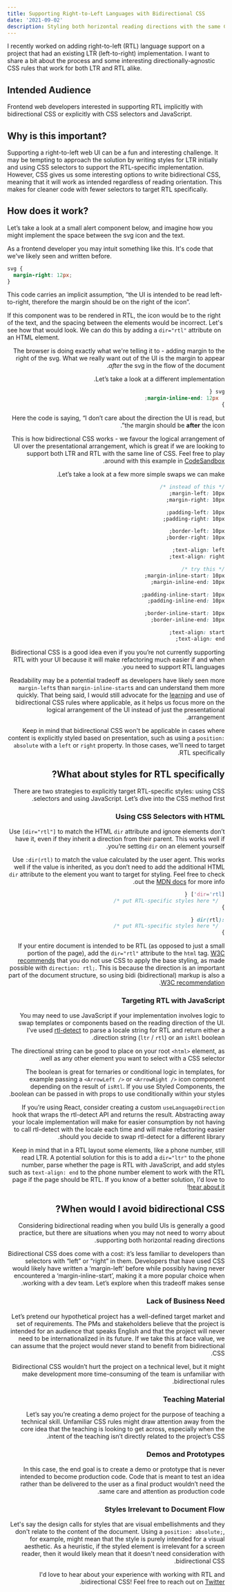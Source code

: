 ```yaml
---
title: Supporting Right-to-Left Languages with Bidirectional CSS
date: '2021-09-02'
description: Styling both horizontal reading directions with the same CSS
---
```



I recently worked on adding right-to-left (RTL) language support on a project that had an existing LTR (left-to-right) implementation. I want to share a bit about the process and some interesting directionally-agnostic CSS rules that work for both LTR and RTL alike.

## Intended Audience

Frontend web developers interested in supporting RTL implicitly with bidirectional CSS or explicitly with CSS selectors and JavaScript.

## Why is this important?

Supporting a right-to-left web UI can be a fun and interesting challenge. It may be tempting to approach the solution by writing styles for LTR initially and using CSS selectors to support the RTL-specific implementation. However, CSS gives us some interesting options to write bidirectional CSS, meaning that it will work as intended regardless of reading orientation. This makes for cleaner code with fewer selectors to target RTL specifically.

## How does it work?

Let’s take a look at a small alert component below, and imagine how you might implement the space between the svg icon and the text.

<Alert />

As a frontend developer you may intuit something like this. It's code that we've likely seen and written before.

```css
svg {
  margin-right: 12px;
}
```

This code carries an implicit assumption, “the UI is intended to be read left-to-right, therefore the margin should be on the right of the icon”.

If this component was to be rendered in RTL, the icon would be to the right of the text, and the spacing between the elements would be incorrect. Let's see how that would look. We can do this by adding a `dir="rtl"` attribute on an HTML element.

<Alert dir="rtl" />

The browser is doing exactly what we're telling it to - adding margin to the right of the svg. What we really want out of the UI is the margin to appear _after_ the svg in the flow of the document.

Let’s take a look at a different implementation.

```css
svg {
  margin-inline-end: 12px;
}
```

Here the code is saying, “I don’t care about the direction the UI is read, but the margin should be **after** the icon”.

This is how bidirectional CSS works - we favour the logical arrangement of UI over the presentational arrangement, which is great if we are looking to support both LTR and RTL with the same line of CSS. Feel free to play around with this example in [CodeSandbox](https://codesandbox.io/s/bidi-css-example-gq56u?file=/index.html).

Let’s take a look at a few more simple swaps we can make.

```css
/* instead of this */
margin-left: 10px;
margin-right: 10px;

padding-left: 10px;
padding-right: 10px;

border-left: 10px;
border-right: 10px;

text-align: left;
text-align: right;

/* try this */
margin-inline-start: 10px;
margin-inline-end: 10px;

padding-inline-start: 10px;
padding-inline-end: 10px;

border-inline-start: 10px;
border-inline-end: 10px;

text-align: start;
text-align: end;
```

Bidirectional CSS is a good idea even if you you’re not currently supporting RTL with your UI because it will make refactoring much easier if and when you need to support RTL languages.

Readability may be a potential tradeoff as developers have likely seen more `margin-left`s than `margin-inline-start`s and can understand them more quickly. That being said, I would still advocate for the [learning](https://developer.mozilla.org/en-US/docs/Web/CSS/CSS_Logical_Properties) and use of bidirectional CSS rules where applicable, as it helps us focus more on the logical arrangement of the UI instead of just the presentational arrangement.

Keep in mind that bidirectional CSS won't be applicable in cases where content is explicitly styled based on presentation, such as using a `position: absolute` with a `left` or `right` property. In those cases, we'll need to target RTL specifically.

## What about styles for RTL specifically?

There are two strategies to explicitly target RTL-specific styles: using CSS selectors and using JavaScript. Let’s dive into the CSS method first.

### Using CSS Selectors with HTML

Use `[dir="rtl"]` to match the HTML `dir` attribute and ignore elements don’t have it, even if they inherit a direction from their parent. This works well if you’re setting `dir` on an element yourself.

Use `:dir(rtl)` to match the value calculated by the user agent. This works well if the value is inherited, as you don’t need to add the additional HTML `dir` attribute to the element you want to target for styling. Feel free to check out the [MDN docs](https://developer.mozilla.org/en-US/docs/Web/CSS/:dir) for more info.

```css
[dir='rtl'] {
  /* put RTL-specific styles here */
}

:dir(rtl) {
  /* put RTL-specific styles here */
}
```

If your entire document is intended to be RTL (as opposed to just a small portion of the page), add the `dir="rtl"` attribute to the `html` tag. [W3C recommends](https://www.w3.org/International/questions/qa-html-dir) that you do not use CSS to apply the base styling, as made possible with `direction: rtl;`. This is because the direction is an important part of the document structure, so using bidi (bidirectional) markup is also a [W3C recommendation](https://www.w3.org/International/questions/qa-bidi-css-markup).

### Targeting RTL with JavaScript

You may need to use JavaScript if your implementation involves logic to swap templates or components based on the reading direction of the UI. I’ve used [rtl-detect](https://github.com/shadiabuhilal/rtl-detect) to parse a locale string for RTL and return either a direction string (`ltr` / `rtl`) or an `isRtl` boolean.

The directional string can be good to place on your root `<html>` element, as well as any other element you want to select with a CSS selector.

The boolean is great for ternaries or conditional logic in templates, for example passing a `<ArrowLeft />` or `<ArrowRight />` icon component depending on the result of `isRtl`. If you use Styled Components, the boolean can be passed in with props to use conditionally within your styles.

If you’re using React, consider creating a custom `useLanguageDirection` hook that wraps the rtl-detect API and returns the result. Abstracting away your locale implementation will make for easier consumption by not having to call rtl-detect with the locale each time and will make refactoring easier should you decide to swap rtl-detect for a different library.

Keep in mind that in a RTL layout some elements, like a phone number, still read LTR. A potential solution for this is to add a `dir="ltr"` to the phone number, parse whether the page is RTL with JavaScript, and add styles such as `text-align: end` to the phone number element to work with the RTL page if the page should be RTL. If you know of a better solution, I'd love to [hear about it](https://twitter.com/andreidobrinski)!

## When would I avoid bidirectional CSS?

Considering bidirectional reading when you build UIs is generally a good practice, but there are situations when you may not need to worry about supporting both horizontal reading directions.

Bidirectional CSS does come with a cost: it’s less familiar to developers than selectors with “left” or “right” in them. Developers that have used CSS would likely have written a ‘margin-left’ before while possibly having never encountered a ‘margin-inline-start’, making it a more popular choice when working with a dev team. Let’s explore when this tradeoff makes sense.

### Lack of Business Need

Let’s pretend our hypothetical project has a well-defined target market and set of requirements. The PMs and stakeholders believe that the project is intended for an audience that speaks English and that the project will never need to be internationalized in its future. If we take this at face value, we can assume that the project would never stand to benefit from bidirectional CSS.

Bidirectional CSS wouldn’t hurt the project on a technical level, but it might make development more time-consuming of the team is unfamiliar with bidirectional rules.

### Teaching Material

Let’s say you’re creating a demo project for the purpose of teaching a technical skill. Unfamiliar CSS rules might draw attention away from the core idea that the teaching is looking to get across, especially when the intent of the teaching isn’t directly related to the project’s CSS.

### Demos and Prototypes

In this case, the end goal is to create a demo or prototype that is never intended to become production code. Code that is meant to test an idea rather than be delivered to the user as a final product wouldn’t need the same care and attention as production code.

### Styles Irrelevant to Document Flow

Let's say the design calls for styles that are visual embellishments and they don't relate to the content of the document. Using a `position: absolute;`, for example, might mean that the style is purely intended for a visual aesthetic. As a heuristic, if the styled element is irrelevant for a screen reader, then it would likely mean that it doesn't need consideration with bidirectional CSS.

I'd love to hear about your experience with working with RTL and bidirectional CSS! Feel free to reach out on [Twitter](https://twitter.com/andreidobrinski).
